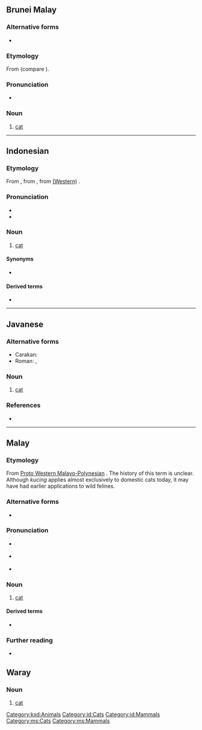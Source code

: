 ==Brunei Malay==

===Alternative forms===
* {{l|kxd|ucing}}

===Etymology===
From {{der|kxd|poz-pro|*kutíŋ}} (compare {{cog|ms|kucing}}).

===Pronunciation===
* {{IPA|kxd|/ku.t͡ʃiŋ/}}

===Noun===
{{head|kxd|noun}}

# [[cat]] {{gloss|domestic species}}

[[Category:kxd:Animals]]

----

==Indonesian==
{{wikipedia|lang=id}}

===Etymology===
From {{inh|id|ms|kucing}}, 
from {{inh|id|ms-cla|kucing}}, from [[w:Western Malayo-Polynesian languages|(Western)]] {{inh|id|poz-pro|*kutíŋ}}. 

===Pronunciation===
* {{IPA|id|/kut͡ʃɪŋ/}}
* {{rhymes|id|ut͡ʃɪŋ|t͡ʃɪŋ|ɪŋ}}

===Noun===
{{id-noun}}

# [[cat]] {{gloss|domestic species}}

====Synonyms====
* {{l|id|meong}}

====Derived terms====
* {{l|id|kucing liar}}

[[Category:id:Cats]]
[[Category:id:Mammals]]

----

==Javanese==

===Alternative forms===
* Carakan: {{l|jv|ꦏꦸꦕꦶꦁ|tr=-}}
* Roman: {{l|jv|kocing}} {{qualifier|dialectal}}, {{l|jv|koetjing}} {{qualifier|dated}}

===Noun===
{{jv-noun|kn=kucing}}

# [[cat]]

===References===
* {{R:Kamus Basa Jawa}}

----

==Malay==
{{wikipedia|lang=ms}}

===Etymology===
From [[w:Western Malayo-Polynesian languages|Proto Western Malayo-Polynesian]] {{m|poz-pro|*kutíŋ}}. The history of this term is unclear. Although ''kucing'' applies almost exclusively to domestic cats today, it may have had earlier applications to wild felines.

===Alternative forms===
* {{l|ms|kuching}}

===Pronunciation===
* {{a|Johor-Selangor}} {{IPA|ms|/kut͡ʃeŋ/}}
* {{a|Riau-Lingga}} {{IPA|ms|/kut͡ʃɪŋ/}}
* {{rhymes|ms|ut͡ʃeŋ|t͡ʃeŋ|eŋ}}

===Noun===
{{ms-noun}}

# [[cat]] {{gloss|domestic species}}

====Derived terms====
* {{l|ms|kucing liar}}

===Further reading===
* {{R:PRPM}}

[[Category:ms:Cats]]
[[Category:ms:Mammals]]
==Waray==
===Noun===
{{head|war|noun}}

# {{lb|war|literary}} [[cat]]